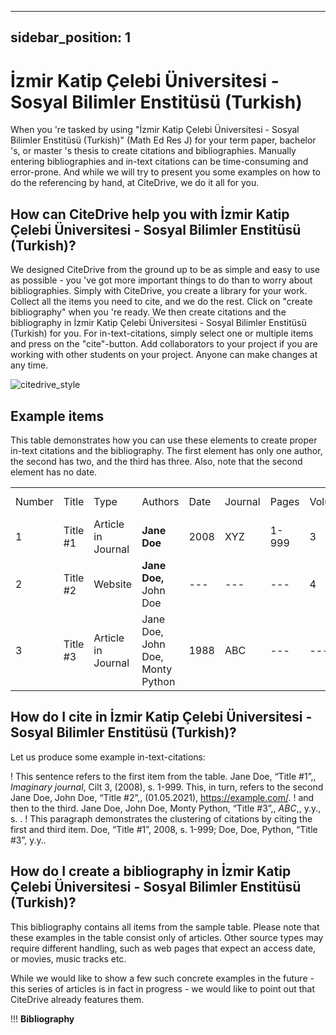 
---
sidebar_position: 1
---

# İzmir Katip Çelebi Üniversitesi - Sosyal Bilimler Enstitüsü (Turkish)

When you 're tasked by using "İzmir Katip Çelebi Üniversitesi - Sosyal Bilimler Enstitüsü (Turkish)" (Math Ed Res J) for your term paper, bachelor 's, or master 's thesis to create citations and bibliographies.
Manually entering bibliographies and in-text citations can be time-consuming and error-prone. And while we will try to present you some examples on how to do the referencing by hand, at CiteDrive, we do it all for you.

<!---
## About  İzmir Katip Çelebi Üniversitesi - Sosyal Bilimler Enstitüsü (Turkish)

* Title: İzmir Katip Çelebi Üniversitesi - Sosyal Bilimler Enstitüsü (Turkish)
* Short Title (Id): Math Ed Res J)
* Authors: İzmir Katip Çelebi Üniversitesi - Sosyal Bilimler Enstitüsü (Turkish)
* Download: İzmir Katip Çelebi Üniversitesi - Sosyal Bilimler Enstitüsü (Turkish)
 --->

## How can CiteDrive help you with İzmir Katip Çelebi Üniversitesi - Sosyal Bilimler Enstitüsü (Turkish)?

We designed CiteDrive from the ground up to be as simple and easy to use as possible - you 've got more important things to do than to worry about bibliographies. Simply with CiteDrive, you create a library for your work. Collect all the items you need to cite, and we do the rest. Click on "create bibliography" when you 're ready. We then create citations and the bibliography in İzmir Katip Çelebi Üniversitesi - Sosyal Bilimler Enstitüsü (Turkish) for you. For in-text-citations, simply select one or multiple items and press on the "cite"-button. Add collaborators to your project if you are working with other students on your project. Anyone can make changes at any time.


![citedrive_style](images/izmir-katip-celebi-universitesi--sosyal-bilimler-enstitusu-turkish.svg "Choose İzmir Katip Çelebi Üniversitesi - Sosyal Bilimler Enstitüsü (Turkish) in the CiteDrive App")


## Example items

This table demonstrates how you can use these elements to create proper in-text citations and the bibliography. The first element has only one author, the second has two, and the third has three. Also, note that the second element has no date.


<table>
  <tr>
   <td>Number
   </td>
   <td>Title
   </td>
   <td>Type
   </td>
   <td>Authors
   </td>
   <td>Date
   </td>
   <td>Journal
   </td>
   <td>Pages
   </td>
   <td>Volume
   </td>
   <td>Issue
   </td>
   <td>Access Date
   </td>
  </tr>
  <tr>
   <td>1
   </td>
   <td>Title #1
   </td>
   <td>Article in Journal
   </td>
   <td><strong>Jane Doe</strong>
   </td>
   <td>2008
   </td>
   <td>XYZ
   </td>
   <td>1-999
   </td>
   <td>3
   </td>
   <td>2
   </td>
   <td>--
   </td>
  </tr>
  <tr>
   <td>
2
   </td>
   <td>Title #2
   </td>
   <td>Website
   </td>
   <td><strong>Jane Doe, </strong>John Doe
   </td>
   <td>---
   </td>
   <td>---
   </td>
   <td>---
   </td>
   <td>4
   </td>
   <td>---
   </td>
   <td>2020-05-01
   </td>
  </tr>
  <tr>
   <td>3
   </td>
   <td>Title #3
   </td>
   <td>Article in Journal
   </td>
   <td>Jane Doe, John Doe, Monty Python
   </td>
   <td>1988
   </td>
   <td>ABC
   </td>
   <td>---
   </td>
   <td>---
   </td>
   <td>16
   </td>
   <td>---
   </td>
  </tr>
</table>



## How do I cite in  İzmir Katip Çelebi Üniversitesi - Sosyal Bilimler Enstitüsü (Turkish)?

Let us produce some example in-text-citations:

! This sentence refers to the first item from the table. Jane Doe, “Title #1”,, <i>Imaginary journal</i>, Cilt 3,  (2008), s. 1-999. This, in turn, refers to the second Jane Doe, John  Doe, “Title #2”,, (01.05.2021), https://example.com/.
! and then to the third.  Jane Doe, John Doe, Monty Python, “Title #3”,, <i>ABC</i>,, y.y., s. .
! This paragraph demonstrates the clustering of citations by citing the first and third item. Doe, “Title #1”, 2008, s. 1-999; Doe, Doe, Python, “Title #3”, y.y..



## How do I create a bibliography in İzmir Katip Çelebi Üniversitesi - Sosyal Bilimler Enstitüsü (Turkish)?

This bibliography contains all items from the sample table. Please note that these examples in the table consist only of articles. Other source types may require different handling, such as web pages that expect an access date, or movies, music tracks etc.

While we would like to show a few such concrete examples in the future - this series of articles is in fact in progress - we would like to point out that CiteDrive already features them.


!!! **Bibliography**


```
        